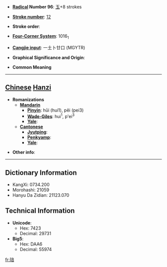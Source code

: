 * '''[[Wiktionary:Chinese radical index| Radical]] Number 96''': [[Wiktionary:Chinese radical index 玉|玉]]+8 strokes

* '''[[Wiktionary:Chinese total strokes index|Stroke number]]''': [[Wiktionary:Chinese total strokes index 12|12]]

* '''Stroke order''': 

* '''[[Wiktionary:Chinese four corner index|Four-Corner System]]''': 1016<sub>1</sub>

* '''[[Wiktionary:Chinese Cangjie index|Cangjie input]]''': 一土卜廿口 (MGYTR)

* '''Graphical Significance and Origin''': 

* '''Common Meaning'''

----

== [[Chinese]] [[Hanzi]] ==

* '''Romanizations'''
** '''[[Mandarin]]'''
*** '''[[Pinyin]]''': hūi (hui1), pěi (pei3)
*** '''[[Wade-Giles]]''': hui<sup>1</sup>, p'ei<sup>3</sup>
*** '''[[Yale]]''': 
** '''[[Cantonese]]'''
*** '''[[Jyutping]]''':
*** '''[[Penkyamp]]''': 
*** '''[[Yale]]''': 

* '''Other info''': 

----

== Dictionary Information ==

* KangXi: 0734.200
* Morohashi: 21059
* Hanyu Da Zidian: 21123.070

== Technical Information ==

* '''Unicode''':
** Hex: 7423
** Decimal: 29731
* '''Big5''':
** Hex: DAA6
** Decimal: 55974

[[fr:琣]]
